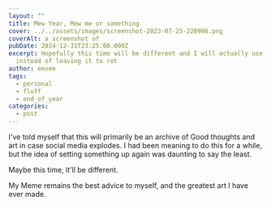 ```yaml
---
layout: ""
title: Mew Year, Mew me or something
cover: ../../assets/images/screenshot-2023-07-25-220908.png
coverAlt: a screenshot of
pubDate: 2024-12-31T23:25:00.000Z
excerpt: Hopefully this time will be different and I will actually use this
  instead of leaving it to rot
author: eevee
tags:
  - personal
  - fluff
  - end_of_year
categories:
  - post
---
```


I've told myself that this will primarily be an archive of Good thoughts and art in case social media explodes. I had been meaning to do this for a while, but the idea of setting something up again was daunting to say the least.

Maybe this time, it'll be different.

<Media src="src/assets/images/gaslightyourself.jpeg" alt="a fake wikihow article featuring char staring at quattro in a mirror. How To Get Through Tough Times: 1. gaslight yourself. tell yourself its making you stronger and the universe is just testing you"> My Meme remains the best advice to myself, and the greatest art I have ever made.</Media>
